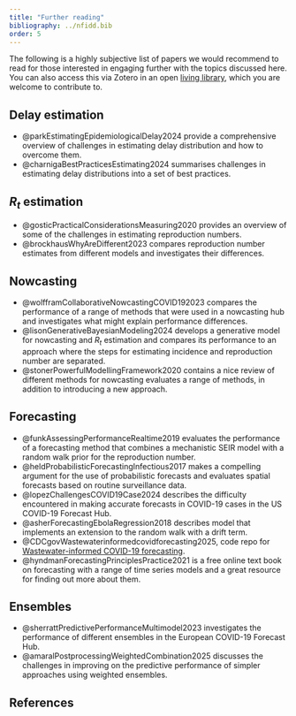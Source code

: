 ```yaml
---
title: "Further reading"
bibliography: ../nfidd.bib
order: 5
---
```


The following is a highly subjective list of papers we would recommend to read for those interested in engaging further with the topics discussed here. 
You can also access this via Zotero in an open [living library](https://www.zotero.org/groups/6031904/nowcasting_and_forecasting_infectious_disease_dynamics/library), which you are welcome to contribute to.

## Delay estimation
- @parkEstimatingEpidemiologicalDelay2024 provide a comprehensive overview of challenges in estimating delay distribution and how to overcome them.
- @charnigaBestPracticesEstimating2024 summarises challenges in estimating delay distributions into a set of best practices.

## $R_t$ estimation
- @gosticPracticalConsiderationsMeasuring2020 provides an overview of some of the challenges in estimating reproduction numbers.
- @brockhausWhyAreDifferent2023 compares reproduction number estimates from different models and investigates their differences.

## Nowcasting
- @wolfframCollaborativeNowcastingCOVID192023 compares the performance of a range of methods that were used in a nowcasting hub and investigates what might explain performance differences.
- @lisonGenerativeBayesianModeling2024 develops a generative model for nowcasting and $R_t$ estimation and compares its performance to an approach where the steps for estimating incidence and reproduction number are separated.
- @stonerPowerfulModellingFramework2020 contains a nice review of different methods for nowcasting evaluates a range of methods, in addition to introducing a new approach.

## Forecasting
- @funkAssessingPerformanceRealtime2019 evaluates the performance of a forecasting method that combines a mechanistic SEIR model with a random walk prior for the reproduction number.
- @heldProbabilisticForecastingInfectious2017 makes a compelling argument for the use of probabilistic forecasts and evaluates spatial forecasts based on routine surveillance data.
- @lopezChallengesCOVID19Case2024 describes the difficulty encountered in  making accurate forecasts in COVID-19 cases in the US COVID-19 Forecast Hub.
- @asherForecastingEbolaRegression2018 describes model that implements an extension to the random walk with a drift term.
- @CDCgovWastewaterinformedcovidforecasting2025, code repo for [Wastewater-informed COVID-19 forecasting](https://github.com/CDCgov/wastewater-informed-covid-forecasting).
- @hyndmanForecastingPrinciplesPractice2021 is a free online text book on forecasting with a range of time series models and a great resource for finding out more about them.

## Ensembles
- @sherrattPredictivePerformanceMultimodel2023 investigates the performance of different ensembles in the European COVID-19 Forecast Hub.
- @amaralPostprocessingWeightedCombination2025 discusses the challenges in improving on the predictive performance of simpler approaches using weighted ensembles.

## References

::: {#refs}
:::

